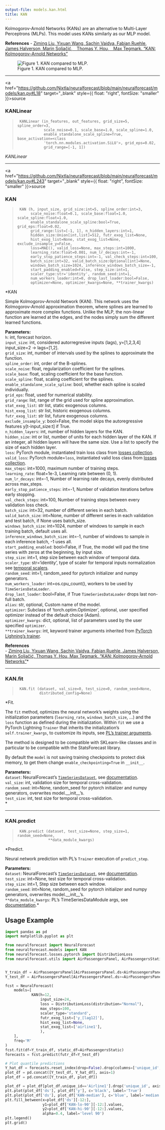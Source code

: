 ```yaml
---
output-file: models.kan.html
title: KAN
---
```



Kolmogorov-Arnold Networks (KANs) are an alternative to Multi-Layer
Perceptrons (MLPs). This model uses KANs similarly as our MLP model.

**References** - [Ziming Liu, Yixuan Wang, Sachin Vaidya, Fabian Ruehle,
James Halverson, Marin Soljačić, Thomas Y. Hou, Max Tegmark. “KAN:
Kolmogorov–Arnold Networks”](https://arxiv.org/html/2404.19756v1)

<figure>
<img src="imgs_models/kan.png" alt="Figure 1. KAN compared to MLP." />
<figcaption aria-hidden="true">Figure 1. KAN compared to
MLP.</figcaption>
</figure>

------------------------------------------------------------------------

<a
href="https://github.com/Nixtla/neuralforecast/blob/main/neuralforecast/models/kan.py#L18"
target="_blank" style={{ float: "right", fontSize: "smaller" }}>source</a>

### KANLinear

> ``` text
>  KANLinear (in_features, out_features, grid_size=5, spline_order=3,
>             scale_noise=0.1, scale_base=1.0, scale_spline=1.0,
>             enable_standalone_scale_spline=True, base_activation=<class
>             'torch.nn.modules.activation.SiLU'>, grid_eps=0.02,
>             grid_range=[-1, 1])
> ```

*KANLinear*

------------------------------------------------------------------------

<a
href="https://github.com/Nixtla/neuralforecast/blob/main/neuralforecast/models/kan.py#L243"
target="_blank" style={{ float: "right", fontSize: "smaller" }}>source</a>

### KAN

> ``` text
>  KAN (h, input_size, grid_size:int=5, spline_order:int=3,
>       scale_noise:float=0.1, scale_base:float=1.0, scale_spline:float=1.0,
>       enable_standalone_scale_spline:bool=True, grid_eps:float=0.02,
>       grid_range:list=[-1, 1], n_hidden_layers:int=1,
>       hidden_size:Union[int,list]=512, futr_exog_list=None,
>       hist_exog_list=None, stat_exog_list=None, exclude_insample_y=False,
>       loss=MAE(), valid_loss=None, max_steps:int=1000,
>       learning_rate:float=0.001, num_lr_decays:int=-1,
>       early_stop_patience_steps:int=-1, val_check_steps:int=100,
>       batch_size:int=32, valid_batch_size:Optional[int]=None,
>       windows_batch_size=1024, inference_windows_batch_size=-1,
>       start_padding_enabled=False, step_size:int=1,
>       scaler_type:str='identity', random_seed:int=1,
>       num_workers_loader:int=0, drop_last_loader:bool=False,
>       optimizer=None, optimizer_kwargs=None, **trainer_kwargs)
> ```

\*KAN

Simple Kolmogorov-Arnold Network (KAN). This network uses the
Kolmogorov-Arnold approximation theorem, where splines are learned to
approximate more complex functions. Unlike the MLP, the non-linear
function are learned at the edges, and the nodes simply sum the
different learned functions.

**Parameters:**<br/> `h`: int, forecast horizon.<br/> `input_size`: int,
considered autorregresive inputs (lags), y=\[1,2,3,4\] input_size=2 -\>
lags=\[1,2\].<br/> `grid_size`: int, number of intervals used by the
splines to approximate the function.<br/> `spline_order`: int, order of
the B-splines.<br/> `scale_noise`: float, regularization coefficient for
the splines.<br/> `scale_base`: float, scaling coefficient for the base
function.<br/> `scale_spline`: float, scaling coefficient for the
splines.<br/> `enable_standalone_scale_spline`: bool, whether each spline
is scaled individually.<br/> `grid_eps`: float, used for numerical
stability.<br/> `grid_range`: list, range of the grid used for spline
approximation.<br/> `stat_exog_list`: str list, static exogenous
columns.<br/> `hist_exog_list`: str list, historic exogenous columns.<br/>
`futr_exog_list`: str list, future exogenous columns.<br/>
`exclude_insample_y`: bool=False, the model skips the autoregressive
features y\[t-input_size:t\] if True.<br/> `n_hidden_layers`: int, number
of hidden layers for the KAN.<br/> `hidden_size`: int or list, number of
units for each hidden layer of the KAN. If an integer, all hidden layers
will have the same size. Use a list to specify the size of each hidden
layer.<br/> `loss`: PyTorch module, instantiated train loss class from
[losses
collection](https://nixtla.github.io/neuralforecast/losses.pytorch.html).<br/>
`valid_loss`: PyTorch module=`loss`, instantiated valid loss class from
[losses
collection](https://nixtla.github.io/neuralforecast/losses.pytorch.html).<br/>
`max_steps`: int=1000, maximum number of training steps.<br/>
`learning_rate`: float=1e-3, Learning rate between (0, 1).<br/>
`num_lr_decays`: int=-1, Number of learning rate decays, evenly
distributed across max_steps.<br/> `early_stop_patience_steps`: int=-1,
Number of validation iterations before early stopping.<br/>
`val_check_steps`: int=100, Number of training steps between every
validation loss check.<br/> `batch_size`: int=32, number of different
series in each batch.<br/> `valid_batch_size`: int=None, number of
different series in each validation and test batch, if None uses
batch_size.<br/> `windows_batch_size`: int=1024, number of windows to
sample in each training batch, default uses all.<br/>
`inference_windows_batch_size`: int=-1, number of windows to sample in
each inference batch, -1 uses all.<br/> `start_padding_enabled`:
bool=False, if True, the model will pad the time series with zeros at
the beginning, by input size.<br/> `step_size`: int=1, step size between
each window of temporal data.<br/> `scaler_type`: str=‘identity’, type of
scaler for temporal inputs normalization see [temporal
scalers](https://nixtla.github.io/neuralforecast/common.scalers.html).<br/>
`random_seed`: int=1, random_seed for pytorch initializer and numpy
generators.<br/> `num_workers_loader`: int=os.cpu_count(), workers to be
used by `TimeSeriesDataLoader`.<br/> `drop_last_loader`: bool=False, if
True `TimeSeriesDataLoader` drops last non-full batch.<br/> `alias`: str,
optional, Custom name of the model.<br/> `optimizer`: Subclass of
‘torch.optim.Optimizer’, optional, user specified optimizer instead of
the default choice (Adam).<br/> `optimizer_kwargs`: dict, optional, list
of parameters used by the user specified `optimizer`.<br/>
`**trainer_kwargs`: int, keyword trainer arguments inherited from
[PyTorch Lighning’s
trainer](https://pytorch-lightning.readthedocs.io/en/stable/api/pytorch_lightning.trainer.trainer.trainer.html?highlight=trainer).<br/>

**References**<br/> - [Ziming Liu, Yixuan Wang, Sachin Vaidya, Fabian
Ruehle, James Halverson, Marin Soljačić, Thomas Y. Hou, Max Tegmark.
“KAN: Kolmogorov-Arnold Networks”](https://arxiv.org/abs/2404.19756)\*

------------------------------------------------------------------------

### KAN.fit

> ``` text
>  KAN.fit (dataset, val_size=0, test_size=0, random_seed=None,
>           distributed_config=None)
> ```

\*Fit.

The `fit` method, optimizes the neural network’s weights using the
initialization parameters (`learning_rate`, `windows_batch_size`, …) and
the `loss` function as defined during the initialization. Within `fit`
we use a PyTorch Lightning `Trainer` that inherits the initialization’s
`self.trainer_kwargs`, to customize its inputs, see [PL’s trainer
arguments](https://pytorch-lightning.readthedocs.io/en/stable/api/pytorch_lightning.trainer.trainer.trainer.html?highlight=trainer).

The method is designed to be compatible with SKLearn-like classes and in
particular to be compatible with the StatsForecast library.

By default the `model` is not saving training checkpoints to protect
disk memory, to get them change `enable_checkpointing=True` in
`__init__`.

**Parameters:**<br/> `dataset`: NeuralForecast’s
[`TimeSeriesDataset`](https://nixtlaverse.nixtla.io/neuralforecast/tsdataset.html#timeseriesdataset),
see
[documentation](https://nixtla.github.io/neuralforecast/tsdataset.html).<br/>
`val_size`: int, validation size for temporal cross-validation.<br/>
`random_seed`: int=None, random_seed for pytorch initializer and numpy
generators, overwrites model.\_\_init\_\_’s.<br/> `test_size`: int, test
size for temporal cross-validation.<br/>\*

------------------------------------------------------------------------

### KAN.predict

> ``` text
>  KAN.predict (dataset, test_size=None, step_size=1, random_seed=None,
>               **data_module_kwargs)
> ```

\*Predict.

Neural network prediction with PL’s `Trainer` execution of
`predict_step`.

**Parameters:**<br/> `dataset`: NeuralForecast’s
[`TimeSeriesDataset`](https://nixtlaverse.nixtla.io/neuralforecast/tsdataset.html#timeseriesdataset),
see
[documentation](https://nixtla.github.io/neuralforecast/tsdataset.html).<br/>
`test_size`: int=None, test size for temporal cross-validation.<br/>
`step_size`: int=1, Step size between each window.<br/> `random_seed`:
int=None, random_seed for pytorch initializer and numpy generators,
overwrites model.\_\_init\_\_’s.<br/> `**data_module_kwargs`: PL’s
TimeSeriesDataModule args, see
[documentation](https://pytorch-lightning.readthedocs.io/en/1.6.1/extensions/datamodules.html#using-a-datamodule).\*

## Usage Example

```python
import pandas as pd
import matplotlib.pyplot as plt

from neuralforecast import NeuralForecast
from neuralforecast.models import KAN
from neuralforecast.losses.pytorch import DistributionLoss
from neuralforecast.utils import AirPassengersPanel, AirPassengersStatic


Y_train_df = AirPassengersPanel[AirPassengersPanel.ds<AirPassengersPanel['ds'].values[-12]] # 132 train
Y_test_df = AirPassengersPanel[AirPassengersPanel.ds>=AirPassengersPanel['ds'].values[-12]].reset_index(drop=True) # 12 test

fcst = NeuralForecast(
    models=[
            KAN(h=12,
                input_size=24,
                loss = DistributionLoss(distribution="Normal"),
                max_steps=100,
                scaler_type='standard',
                futr_exog_list=['y_[lag12]'],
                hist_exog_list=None,
                stat_exog_list=['airline1'],
                ),     
    ],
    freq='M'
)
fcst.fit(df=Y_train_df, static_df=AirPassengersStatic)
forecasts = fcst.predict(futr_df=Y_test_df)

# Plot quantile predictions
Y_hat_df = forecasts.reset_index(drop=False).drop(columns=['unique_id','ds'])
plot_df = pd.concat([Y_test_df, Y_hat_df], axis=1)
plot_df = pd.concat([Y_train_df, plot_df])

plot_df = plot_df[plot_df.unique_id=='Airline1'].drop('unique_id', axis=1)
plt.plot(plot_df['ds'], plot_df['y'], c='black', label='True')
plt.plot(plot_df['ds'], plot_df['KAN-median'], c='blue', label='median')
plt.fill_between(x=plot_df['ds'][-12:], 
                 y1=plot_df['KAN-lo-90'][-12:].values,
                 y2=plot_df['KAN-hi-90'][-12:].values,
                 alpha=0.4, label='level 90')
plt.legend()
plt.grid()
```

